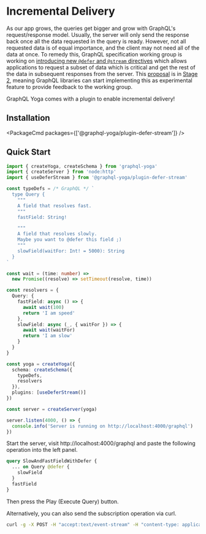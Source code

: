 
# Incremental Delivery

As our app grows, the queries get bigger and grow with GraphQL's request/response model. Usually, the server will only send the response back once all the data requested in the query is ready. However, not all requested data is of equal importance, and the client may not need all of the data at once. To remedy this, GraphQL specification working group is working on [introducing new `@defer` and `@stream` directives](https://github.com/graphql/graphql-wg/blob/main/rfcs/DeferStream.md) which allows applications to request a subset of data which is critical and get the rest of the data in subsequent responses from the server. This [proposal](https://github.com/graphql/graphql-spec/pull/742) is in [Stage 2](https://github.com/graphql/graphql-spec/blob/main/CONTRIBUTING.md#stage-2-draft), meaning GraphQL libraries can start implementing this as experimental feature to provide feedback to the working group.

GraphQL Yoga comes with a plugin to enable incremental delivery!

## Installation

<PackageCmd packages={['@graphql-yoga/plugin-defer-stream']} />

## Quick Start

```ts filename="server.ts"
import { createYoga, createSchema } from 'graphql-yoga'
import { createServer } from 'node:http'
import { useDeferStream } from '@graphql-yoga/plugin-defer-stream'

const typeDefs = /* GraphQL */ `
  type Query {
    """
    A field that resolves fast.
    """
    fastField: String!

    """
    A field that resolves slowly.
    Maybe you want to @defer this field ;)
    """
    slowField(waitFor: Int! = 5000): String
  }
`

const wait = (time: number) =>
  new Promise((resolve) => setTimeout(resolve, time))

const resolvers = {
  Query: {
    fastField: async () => {
      await wait(100)
      return 'I am speed'
    },
    slowField: async (_, { waitFor }) => {
      await wait(waitFor)
      return 'I am slow'
    }
  }
}

const yoga = createYoga({
  schema: createSchema({
    typeDefs,
    resolvers
  }),
  plugins: [useDeferStream()]
})

const server = createServer(yoga)

server.listen(4000, () => {
  console.info('Server is running on http://localhost:4000/graphql')
})
```

Start the server, visit http://localhost:4000/graphql and paste the following operation into the left panel.

```graphql
query SlowAndFastFieldWithDefer {
  ... on Query @defer {
    slowField
  }
  fastField
}
```

Then press the Play (Execute Query) button.

Alternatively, you can also send the subscription operation via curl.

```sh
curl -g -X POST -H "accept:text/event-stream" -H "content-type: application/json" -d '{"query":"query SlowAndFastFieldWithDefer { ... on Query @defer { slowField } fastField }"}' http://localhost:4000/graphql
```
